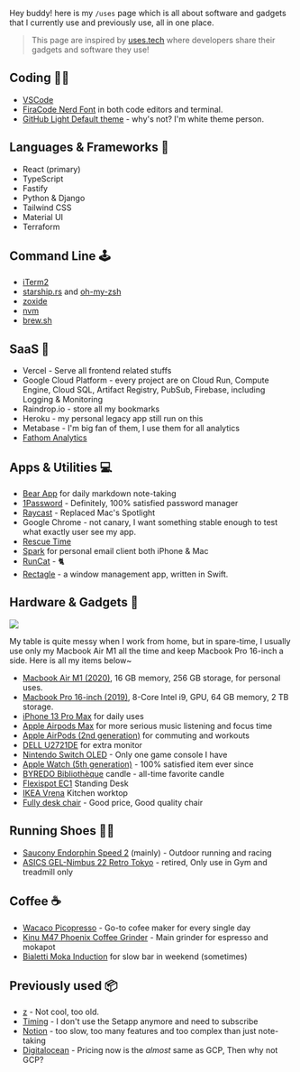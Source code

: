 Hey buddy! here is my `/uses` page which is all about software and gadgets that I currently use and previously use, all in one place.

> This page are inspired by [uses.tech](https://uses.tech/) where developers share their gadgets and software they use!

## Coding 👨‍💻

- [VSCode](https://code.visualstudio.com/)
- [FiraCode Nerd Font](https://github.com/ryanoasis/nerd-fonts) in both code editors and terminal.
- [GitHub Light Default theme](https://github.blog/changelog/2021-04-14-new-github-themes-for-vs-code/) - why's not? I'm white theme person.

## Languages & Frameworks 🎨

- React (primary)
- TypeScript
- Fastify
- Python & Django
- Tailwind CSS
- Material UI
- Terraform

## Command Line 🕹️

- [iTerm2](https://iterm2.com/)
- [starship.rs](https://starship.rs/) and [oh-my-zsh](https://ohmyz.sh/)
- [zoxide](https://github.com/ajeetdsouza/zoxide)
- [nvm](https://github.com/nvm-sh/nvm)
- [brew.sh](https://brew.sh/)

## SaaS 🤖

- Vercel - Serve all frontend related stuffs
- Google Cloud Platform - every project are on Cloud Run, Compute Engine, Cloud SQL, Artifact Registry, PubSub, Firebase, including Logging & Monitoring
- Raindrop.io - store all my bookmarks
- Heroku - my personal legacy app still run on this
- Metabase - I'm big fan of them, I use them for all analytics
- [Fathom Analytics](https://usefathom.com/)

## Apps & Utilities 💻

- [Bear App](https://bear.app/) for daily markdown note-taking
- [1Password](https://1password.com/) - Definitely, 100% satisfied password manager
- [Raycast](https://www.raycast.com/) - Replaced Mac's Spotlight
- Google Chrome - not canary, I want something stable enough to test what exactly user see my app.
- [Rescue Time](https://www.rescuetime.com)
- [Spark](https://sparkmailapp.com/) for personal email client both iPhone & Mac
- [RunCat](https://apps.apple.com/us/app/runcat/id1429033973?mt=12) - 🐈
- [Rectagle](https://github.com/rxhanson/Rectangle) - a window management app, written in Swift.

## Hardware & Gadgets 📱

<Image src="/static/blog/uses/my-desk.jpg" height={924} width={1232} priority />

My table is quite messy when I work from home, but in spare-time, I usually use only my Macbook Air M1 all the time and keep Macbook Pro 16-inch a side. Here is all my items below~

- [Macbook Air M1 (2020)](https://www.apple.com/macbook-air-m1/), 16 GB memory, 256 GB storage, for personal uses.
- [Macbook Pro 16-inch (2019)](https://support.apple.com/kb/SP809?locale=en_US), 8-Core Intel i9, GPU, 64 GB memory, 2 TB storage.
- [iPhone 13 Pro Max](https://www.apple.com/iphone-13-pro/) for daily uses
- [Apple Airpods Max](https://www.apple.com/airpods-max/) for more serious music listening and focus time
- [Apple AirPods (2nd generation)](https://www.apple.com/airpods-2nd-generation/) for commuting and workouts
- [DELL U2721DE](https://www.dell.com/en-lt/work/shop/cty/pdp/spd/dell-u2721de-monitor) for extra monitor
- [Nintendo Switch OLED](https://www.nintendo.com/switch/oled-model/) - Only one game console I have
- [Apple Watch (5th generation)](https://www.apple.com/newsroom/2019/09/apple-unveils-apple-watch-series-5/) - 100% satisfied item ever since
- [BYREDO Bibliothèque](https://www.byredo.com/eu_en/bibliotheque-candle-240g) candle - all-time favorite candle
- [Flexispot EC1](https://www.amazon.com/Flexispot-Electric-Height-Adjustable-Standing/dp/B0813MN98G) Standing Desk
- [IKEA Vrena](https://www.ikea.com/fi/fi/p/vrena-tyoetaso-tammi-viilu-00437167/#content) Kitchen worktop
- [Fully desk chair](https://www.fully.com/en-eu/fully-desk-chair.html) - Good price, Good quality chair

## Running Shoes 🏃‍♂️

- [Saucony Endorphin Speed 2](https://www.saucony.com/en/endorphin-speed-2/50612M.html) (mainly) - Outdoor running and racing
- [ASICS GEL-Nimbus 22 Retro Tokyo](https://www.asics.com/us/en-us/gel-nimbus-22-retro-tokyo/p/ANA_1011A780-100.html) - retired, Only use in Gym and treadmill only

## Coffee ☕

- [Wacaco Picopresso](https://www.wacaco.com/products/picopresso) - Go-to cofee maker for every single day
- [Kinu M47 Phoenix Coffee Grinder](https://kinugrinders.com/product/m47-phoenix/) - Main grinder for espresso and mokapot
- [Bialetti Moka Induction](https://www.bialetti.com/it_en/moka-induction.html) for slow bar in weekend (sometimes)

## Previously used 📦

- [z](https://github.com/rupa/z) - Not cool, too old.
- [Timing](https://timingapp.com/?lang=en) - I don't use the Setapp anymore and need to subscribe
- [Notion](notion.so) - too slow, too many features and too complex than just note-taking
- [Digitalocean](https://www.digitalocean.com/) - Pricing now is the _almost_ same as GCP, Then why not GCP?

